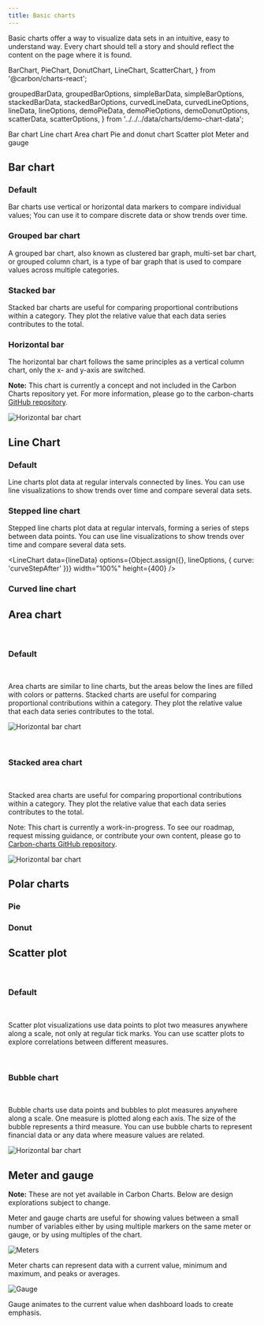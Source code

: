 ```yaml
---
title: Basic charts
---
```


<PageDescription>

Basic charts offer a way to visualize data sets in an intuitive, easy to understand way. Every chart should tell a story and should reflect the content on the page where it is found.

</PageDescription>


  BarChart,
  PieChart,
  DonutChart,
  LineChart,
  ScatterChart,
} from '@carbon/charts-react';

  groupedBarData,
  groupedBarOptions,
  simpleBarData,
  simpleBarOptions,
  stackedBarData,
  stackedBarOptions,
  curvedLineData,
  curvedLineOptions,
  lineData,
  lineOptions,
  demoPieData,
  demoPieOptions,
  demoDonutOptions,
  scatterData,
  scatterOptions,
} from '../../../data/charts/demo-chart-data';

<AnchorLinks>

<AnchorLink>Bar chart</AnchorLink>
<AnchorLink>Line chart</AnchorLink>
<AnchorLink>Area chart</AnchorLink>
<AnchorLink>Pie and donut chart</AnchorLink>
<AnchorLink>Scatter plot</AnchorLink>
<AnchorLink>Meter and gauge</AnchorLink>

</AnchorLinks>

## Bar chart

### Default

Bar charts use vertical or horizontal data markers to compare individual values; You can use it to compare discrete data or show trends over time.

<BarChart
  data={simpleBarData}
  options={simpleBarOptions}
  width="100%"
  height={400}
/>

### Grouped bar chart

A grouped bar chart, also known as clustered bar graph, multi-set bar chart, or grouped column chart, is a type of bar graph that is used to compare values across multiple categories.

<BarChart
  data={groupedBarData}
  options={groupedBarOptions}
  width="100%"
  height={400}
/>

### Stacked bar

Stacked bar charts are useful for comparing proportional contributions within a category. They plot the relative value that each data series contributes to the total.

<BarChart
  data={stackedBarData}
  options={stackedBarOptions}
  width="100%"
  height={400}
/>

### Horizontal bar

The horizontal bar chart follows the same principles as a vertical column chart, only the x- and y-axis are switched.

<InlineNotification>

**Note:** This chart is currently a concept and not included in the Carbon Charts repository yet. For more information, please go to the carbon-charts [GitHub repository](https://github.com/carbon-design-system/carbon-charts).

</InlineNotification>

<Row>
<Column  colLg={8} colMd={6} colSm={4}>

![Horizontal bar chart](images/charts-basic-horizontalbar.png)

</Column>
</Row>

## Line Chart

### Default

Line charts plot data at regular intervals connected by lines. You can use line visualizations to show trends over time and compare several data sets.

<LineChart data={lineData} options={lineOptions} width="100%" height={400} />

### Stepped line chart

Stepped line charts plot data at regular intervals, forming a series of steps between data points. You can use line visualizations to show trends over time and compare several data sets.

<LineChart
  data={lineData}
  options={Object.assign({}, lineOptions, { curve: 'curveStepAfter' })}
  width="100%"
  height={400}
/>

### Curved line chart

<LineChart
  data={curvedLineData}
  options={curvedLineOptions}
  width="100%"
  height={400}
/>

## Area chart

<br />

### Default

<br />

Area charts are similar to line charts, but the areas below the lines are filled with colors or patterns. Stacked charts are useful for comparing proportional contributions within a category. They plot the relative value that each data series contributes to the total.

<Row>
<Column  colLg={8} colMd={6} colSm={4}>

![Horizontal bar chart](images/charts-basic-area.png)

</Column>
</Row>

<br />

### Stacked area chart

<br />

Stacked area charts are useful for comparing proportional contributions within a category. They plot the relative value that each data series contributes to the total.

<InlineNotification>

Note: This chart is currently a work-in-progress. To see our roadmap, request missing guidance, or contribute your own content, please go to [Carbon-charts GitHub repository](https://github.com/carbon-design-system/carbon-charts).

</InlineNotification>

<Row>
<Column  colLg={8} colMd={6} colSm={4}>

![Horizontal bar chart](images/charts-basic-areastacked.png)

</Column>
</Row>

## Polar charts

### Pie

<PieChart
  data={demoPieData}
  options={demoPieOptions}
  width="100%"
  height={400}
/>

### Donut

<DonutChart
  data={demoPieData}
  options={demoDonutOptions}
  width="100%"
  height={400}
/>

## Scatter plot

<br />

### Default

<br />

Scatter plot visualizations use data points to plot two measures anywhere along a scale, not only at regular tick marks. You can use scatter plots to explore correlations between different measures.

<ScatterChart
  data={scatterData}
  options={scatterOptions}
  width="100%"
  height={400}
/>

<br />

### Bubble chart

<br />

Bubble charts use data points and bubbles to plot measures anywhere along a scale. One measure is plotted along each axis. The size of the bubble represents a third measure. You can use bubble charts to represent financial data or any data where measure values are related.

<Row>
<Column  colLg={8} colMd={6} colSm={4}>

![Horizontal bar chart](images/charts-basic-bubble.png)

</Column>
</Row>

## Meter and gauge

<InlineNotification>

**Note:** These are not yet available in Carbon Charts. Below are design explorations subject to change.

</InlineNotification>

Meter and gauge charts are useful for showing values between a small number of variables either by using multiple markers on the same meter or gauge, or by using multiples of the chart.

<Row>
<Column colMd={4} colLg={4}>

![Meters](images/charts-basic-meter.png)

<Caption>
Meter charts can represent data with a current value, minimum and maximum, and peaks or averages.
</Caption>
</Column>

<Column colMd={4} colLg={4}>

![Gauge](images/charts-basic-gauge.png)

<Caption>
  Gauge animates to the current value when dashboard loads to create emphasis.
</Caption>

</Column>
</Row>
